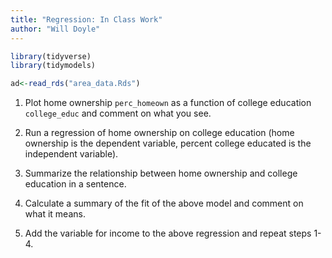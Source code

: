 ```yaml
---
title: "Regression: In Class Work"
author: "Will Doyle"
---
```


```r
library(tidyverse)
library(tidymodels)
```

```r
ad<-read_rds("area_data.Rds")
```


1. Plot home ownership `perc_homeown` as a function of college education `college_educ` and comment on what you see.

2. Run a regression of home ownership on college education (home ownership is the dependent variable, percent college educated is the independent variable). 

3. Summarize the relationship between home ownership and college education in a sentence.

4. Calculate a summary of the fit of the above model and comment on what it means.

5. Add the variable for income to the above regression and repeat steps 1-4. 
